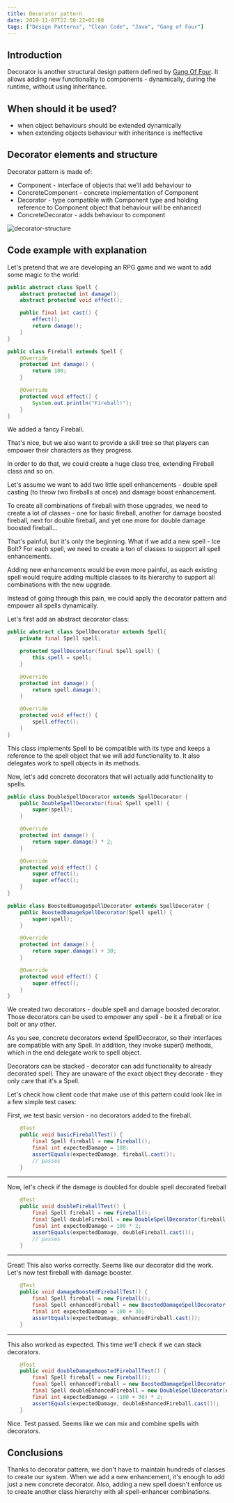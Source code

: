 ```yaml
---
title: Decorator pattern
date: 2019-11-07T22:50:22+01:00
tags: ["Design Patterns", "Clean Code", "Java", "Gang of Four"]
---
```

## Introduction

Decorator is another structural design pattern defined by [Gang Of Four](https://en.wikipedia.org/wiki/Design_Patterns). It allows adding new functionality to components - dynamically, during the runtime, without using inheritance.

## When should it be used?
- when object behaviours should be extended dynamically
- when extending objects behaviour with inheritance is ineffective

## Decorator elements and structure
Decorator pattern is made of:
- Component - interface of objects that we'll add behaviour to
- ConcreteComponent - concrete implementation of Component
- Decorator - type compatible with Component type and holding reference to Component object that behaviour will be enhanced
- ConcreteDecorator - adds behaviour to component

![decorator-structure](../assets/decorator.jpg)

## Code example with explanation

Let's pretend that we are developing an RPG game and we want to add some magic to the world:

```java
public abstract class Spell {
    abstract protected int damage();
    abstract protected void effect();

    public final int cast() {
        effect();
        return damage();
    }
}

public class Fireball extends Spell {
    @Override
    protected int damage() {
        return 100;
    }

    @Override
    protected void effect() {
        System.out.println("Fireball!");
    }
}
```

We added a fancy Fireball.

That's nice, but we also want to provide a skill tree so that players 
can empower their characters as they progress.

In order to do that, we could create a huge class tree, extending Fireball class and so on.

Let's assume we want to add two little spell enhancements - double spell casting (to throw two fireballs at once)
and damage boost enhancement. 

To create all combinations of fireball with those upgrades,
we need to create a lot of classes - one for basic fireball, another for damage boosted fireball, next
for double fireball, and yet one more for double damage boosted fireball... 

That's painful, but it's only the beginning. What if we add a new spell - Ice Bolt? For each spell, we need to create a ton of classes to support all spell enhancements.

Adding new enhancements would be even more painful, as each existing spell would require adding multiple classes to its hierarchy to support
all combinations with the new upgrade.

Instead of going through this pain, we could apply the decorator pattern and empower all spells dynamically.

Let's first add an abstract decorator class:
```java
public abstract class SpellDecorator extends Spell{
    private final Spell spell;

    protected SpellDecorator(final Spell spell) {
        this.spell = spell;
    }

    @Override
    protected int damage() {
        return spell.damage();
    }

    @Override
    protected void effect() {
        spell.effect();
    }
}
```

This class implements Spell to be compatible with its type and keeps a reference to the spell object that we will add functionality to. It also delegates work to spell objects in its methods.

Now, let's add concrete decorators that will actually add functionality to spells.

```java
public class DoubleSpellDecorator extends SpellDecorator {
    public DoubleSpellDecorator(final Spell spell) {
        super(spell);
    }

    @Override
    protected int damage() {
        return super.damage() * 2;
    }

    @Override
    protected void effect() {
        super.effect();
        super.effect();
    }
}

public class BoostedDamageSpellDecorator extends SpellDecorator {
    public BoostedDamageSpellDecorator(Spell spell) {
        super(spell);
    }

    @Override
    protected int damage() {
        return super.damage() + 30;
    }

    @Override
    protected void effect() {
        super.effect();
    }
}
```

We created two decorators - double spell and damage boosted decorator. Those decorators can be used to empower any spell - be it a fireball or ice bolt or any other.

As you see, concrete decorators extend SpellDecorator, so their interfaces are compatible with any Spell. In addition, they invoke super() methods, which in the end delegate work to spell object.

Decorators can be stacked - decorator can add functionality to already decorated spell. They are unaware of the exact object they decorate - they only care that it's a Spell.

Let's check how client code that make use of this pattern could look like in a few simple test cases:

First, we test basic version - no decorators added to the fireball. 
```java
    @Test
    public void basicFireballTest() {
        final Spell fireball = new Fireball();
        final int expectedDamage = 100;
        assertEquals(expectedDamage, fireball.cast());
        // passes
    }
```
---
Now, let's check if the damage is doubled for double spell decorated fireball
```java
    @Test
    public void doubleFireballTest() {
        final Spell fireball = new Fireball();
        final Spell doubleFireball = new DoubleSpellDecorator(fireball);
        final int expectedDamage = 100 * 2;
        assertEquals(expectedDamage, doubleFireball.cast());
        // passes
    }
```
---
Great! This also works correctly. Seems like our decorator did the work. Let's now test fireball with damage booster.
```java
    @Test
    public void damageBoostedFireballTest() {
        final Spell fireball = new Fireball();
        final Spell enhancedFireball = new BoostedDamageSpellDecorator(fireball);
        final int expectedDamage = 100 + 30;
        assertEquals(expectedDamage, enhancedFireball.cast());
    }
```
---
This also worked as expected. This time we'll check if we can stack decorators.
```java
    @Test
    public void doubleDamageBoostedFireballTest() {
        final Spell fireball = new Fireball();
        final Spell enhancedFireball = new BoostedDamageSpellDecorator(fireball);
        final Spell doubleEnhancedFireball = new DoubleSpellDecorator(enhancedFireball);
        final int expectedDamage = (100 + 30) * 2;
        assertEquals(expectedDamage, doubleEnhancedFireball.cast());
    }
```

Nice. Test passed. Seems like we can mix and combine spells with decorators.

## Conclusions
Thanks to decorator pattern, we don't have to maintain hundreds of classes to create our system. When we
add a new enhancement, it's enough to add just a new concrete decorator. Also, adding a new spell doesn't enforce
us to create another class hierarchy with all spell-enhancer combinations.
